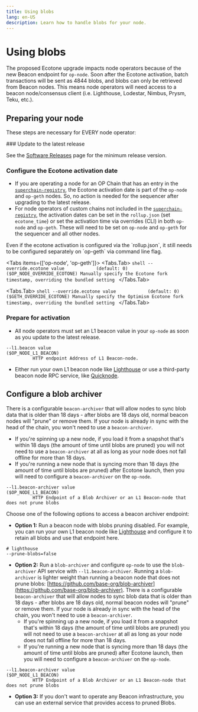 ```yaml
---
title: Using blobs
lang: en-US
description: Learn how to handle blobs for your node.
---
```



# Using blobs

The proposed Ecotone upgrade impacts node operators because of the new Beacon 
endpoint for `op-node`. Soon after the Ecotone activation, batch transactions 
will be sent as 4844 blobs, and blobs can only be retrieved from Beacon nodes. 
This means node operators will need access to a beacon node/consensus client 
(i.e. Lighthouse, Lodestar, Nimbus, Prysm, Teku, etc.).

## Preparing your node

These steps are necessary for EVERY node operator:

<Steps>
### Update to the latest release

See the [Software Releases](/operators/node-operators/releases) page for the minimum release version.

### Configure the Ecotone activation date

*   If you are operating a node for an OP Chain that has an entry in the [`superchain-registry`](https://github.com/ethereum-optimism/superchain-registry/blob/main/chainList.json), 
the Ecotone activation date is part of the `op-node` and `op-geth` nodes. So, 
no action is needed for the sequencer after upgrading to the latest release.
*   For node operators of custom chains not included in the [`superchain-registry`](https://github.com/ethereum-optimism/superchain-registry/blob/main/chainList.json), 
the activation dates can be set in the `rollup.json` (set `ecotone_time`) or 
set the activation time via overrides (CLI) in both `op-node` and `op-geth`. 
These will need to be set on `op-node` and `op-geth` for the sequencer and all other nodes.

<Callout type="warning">
  Even if the ecotone activation is configured via the `rollup.json`, it still 
  needs to be configured separately on `op-geth` via command line flag.
</Callout>

<Tabs items={['op-node', 'op-geth']}>
  <Tabs.Tab>
    ```shell
    --override.ecotone value            (default: 0)                       ($OP_NODE_OVERRIDE_ECOTONE)
              Manually specify the Ecotone fork timestamp, overriding the bundled setting
    ```
  </Tabs.Tab>

  <Tabs.Tab>
    ```shell
    --override.ecotone value            (default: 0)                       ($GETH_OVERRIDE_ECOTONE)
              Manually specify the Optimism Ecotone fork timestamp, overriding the bundled
              setting
    ```
  </Tabs.Tab>
</Tabs>

### Prepare for activation

*   All node operators must set an L1 beacon value in your `op-node` as soon as you update to the latest release.

```shell
--l1.beacon value                                                      ($OP_NODE_L1_BEACON)
          HTTP endpoint Address of L1 Beacon-node.
```

*   Either run your own L1 beacon node like [Lighthouse](https://lighthouse-book.sigmaprime.io/run_a_node.html) or use a third-party beacon node RPC service, like [Quicknode](https://www.quicknode.com/docs/ethereum/eth-v1-beacon-genesis).

</Steps>

## Configure a blob archiver

There is a configurable `beacon-archiver` that will allow nodes to sync blob data that is older than 18 days - after blobs are 18 days old, normal beacon nodes will  "prune" or remove them. If your node is already in sync with the head of the chain, you won't need to use a `beacon-archiver`.

*   If you're spinning up a new node, if you load it from a snapshot that's within 18 days (the amount of time until blobs are pruned) you will not need to use a `beacon-archiver`  at all as long as your node does not fall offline for more than 18 days.
*   If you're running a new node that is syncing more than 18 days (the amount of time until blobs are pruned) after Ecotone launch, then you will need to configure a `beacon-archiver` on the `op-node`.

```shell
--l1.beacon-archiver value                                                      ($OP_NODE_L1_BEACON)
          HTTP Endpoint of a Blob Archiver or an L1 Beacon-node that does not prune blobs 
```

Choose one of the following options to access a beacon archiver endpoint:

*   **Option 1:** Run a beacon node with blobs pruning disabled. For example, you can run your own L1 beacon node like [Lighthouse](https://lighthouse-book.sigmaprime.io/run_a_node.html) and configure it to retain all blobs and use that endpoint here.

```shell
# lighthouse
--prune-blobs=false
```

*   **Option 2:**  Run a `blob-archiver` and configure `op-node` to use the `blob-archiver` API service with `--l1.beacon-archiver`.
    Running a `blob-archiver` is lighter weight than running a beacon node that does not prune blobs: [https://github.com/base-org/blob-archiver](https://github.com/base-org/blob-archiver). There is a configurable `beacon-archiver` that will allow nodes to sync blob data that is older than 18 days - after blobs are 18 days old, normal beacon nodes will  "prune" or remove them. If your node is already in sync with the head of the chain, you won't need to use a `beacon-archiver`.
    *   If you're spinning up a new node, if you load it from a snapshot that's within 18 days (the amount of time until blobs are pruned) you will not need to use a `beacon-archiver`  at all as long as your node does not fall offline for more than 18 days.
    *   If you're running a new node that is syncing more than 18 days (the amount of time until blobs are pruned) after Ecotone launch, then you will need to configure a `beacon-archiver` on the `op-node`.

```shell
--l1.beacon-archiver value                                                      ($OP_NODE_L1_BEACON)
          HTTP Endpoint of a Blob Archiver or an L1 Beacon-node that does not prune blobs 
```

*   **Option 3:** If you don't want to operate any Beacon infrastructure, you can use an external service that provides access to pruned Blobs.

